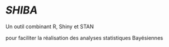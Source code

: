 

# ***SHIBA*** 

Un outil combinant R, Shiny et STAN

pour faciliter la réalisation des analyses statistiques Bayésiennes
